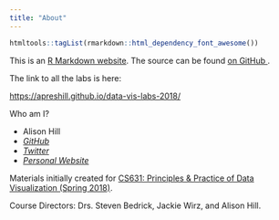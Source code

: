 ```yaml
---
title: "About"
---
```


```r
htmltools::tagList(rmarkdown::html_dependency_font_awesome())
```



This is an [R Markdown website](http://rmarkdown.rstudio.com/rmarkdown_websites.html). 
The source can be found [on GitHub <i class="fa fa-github"></i>](https://github.com/apreshill/data-vis-labs-2018).

The link to all the labs is here:

<https://apreshill.github.io/data-vis-labs-2018/>

Who am I?

  * Alison Hill
  * <a href = "https://github.com/apreshill/"><i class="fa fa-github"> GitHub</i></a>
  * <a href = "https://twitter.com/apreshill"><i class="fa fa-twitter"> Twitter</i></a>
  * <a href = "https://alison.rbind.io"><i class="fa fa-home"> Personal Website</i></a>

Materials initially created for [CS631: Principles & Practice of Data Visualization (Spring 2018)](http://cslu.ohsu.edu/~bedricks/courses/cs631/).

Course Directors: Drs. Steven Bedrick, Jackie Wirz, and Alison Hill.

